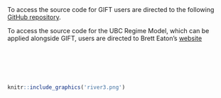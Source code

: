 <br>
<br>
<br>
<br>


To access the source code for GIFT users are directed to the following [GitHub repository](https://github.com/SGronsdahl/GIFT). 

To access the source code for the UBC Regime Model, which can be applied alongside GIFT, users are directed to Brett Eaton's [website](https://blogs.ubc.ca/beaton/working-code/)


<br>
<br>
<br>
<br>


```r
knitr::include_graphics('river3.png') 
```
